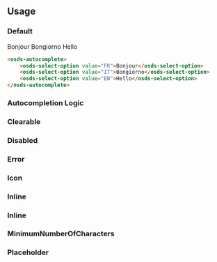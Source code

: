 
<GenericStyle />

## Usage

### Default
<Canvas withSource="none">
  <div style={{ height: '300px' }}>
    <osds-autocomplete>
      <osds-select-option value="FR">Bonjour</osds-select-option>
      <osds-select-option value="IT">Bongiorno</osds-select-option>
      <osds-select-option value="EN">Hello</osds-select-option>
    </osds-autocomplete>
  </div>
</Canvas >

```html
<osds-autocomplete>
    <osds-select-option value="FR">Bonjour</osds-select-option>
    <osds-select-option value="IT">Bongiorno</osds-select-option>
    <osds-select-option value="EN">Hello</osds-select-option>
</osds-autocomplete>
```

### Autocompletion Logic
<WithLogic />

### Clearable
<ClearableProperty />

### Disabled
<DisabledProperty />

### Error
<ErrorProperty />

### Icon
<IconProperty />

### Inline
<InlineProperty />

### Inline
<InlineProperty />

### MinimumNumberOfCharacters
<MinimumNumberOfCharactersProperty />

### Placeholder
<PlaceholderProperty />
